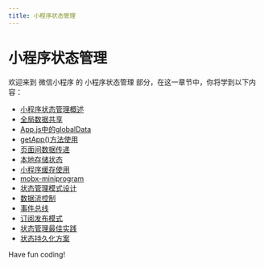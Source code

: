 ```yaml
---
title: 小程序状态管理
---
```


# 小程序状态管理

欢迎来到 微信小程序 的 小程序状态管理 部分，在这一章节中，你将学到以下内容：

- [小程序状态管理概述](./0-applet-status-management-overview.mdx)
- [全局数据共享](./1-global-data-sharing.mdx)
- [App.js中的globalData](./2-globaldata-in-appjs.mdx)
- [getApp()方法使用](./3-using-the-getapp-method.mdx)
- [页面间数据传递](./4-inter-page-data-transfer.mdx)
- [本地存储状态](./5-local-storage-status.mdx)
- [小程序缓存使用](./6-applet-cache-usage.mdx)
- [mobx-miniprogram](./7-mobx-miniprogram.mdx)
- [状态管理模式设计](./8-status-management-mode-design.mdx)
- [数据流控制](./9-data-flow-control.mdx)
- [事件总线](./10-event-bus.mdx)
- [订阅发布模式](./11-subscription-publishing-mode.mdx)
- [状态管理最佳实践](./12-state-management-best-practices.mdx)
- [状态持久化方案](./13-state-persistence-protocol.mdx)

Have fun coding!